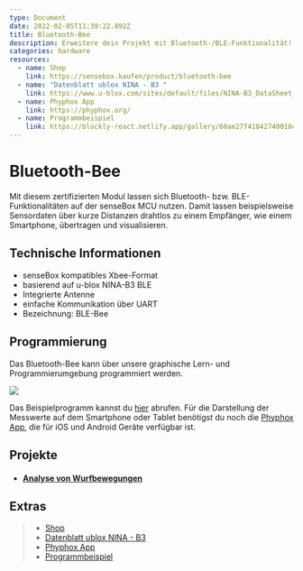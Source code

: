 ```yaml
---
type: Document
date: 2022-02-05T11:39:22.892Z
title: Bluetooth-Bee
description: Erweitere dein Projekt mit Bluetooth-/BLE-Funktionalität!
categories: hardware
resources:
  - name: Shop
    link: https://sensebox.kaufen/product/bluetooth-bee
  - name: "Datenblatt ublox NINA - B3 "
    link: https://www.u-blox.com/sites/default/files/NINA-B3_DataSheet_UBX-17052099.pdf
  - name: Phyphox App
    link: https://phyphox.org/
  - name: Programmbeispiel
    link: https://blockly-react.netlify.app/gallery/60ae27f41842740018c65b07
---
```



# Bluetooth-Bee

Mit diesem zertifizierten Modul lassen sich Bluetooth- bzw. BLE-Funktionalitäten auf der senseBox MCU nutzen. Damit lassen beispielsweise Sensordaten über kurze Distanzen drahtlos zu einem Empfänger, wie einem Smartphone, übertragen und visualisieren. 

<ImageWithText src={bleBee} alt="Bluetooth Bee" title="Bluetooth Bee"/> 

## Technische Informationen

* senseBox kompatibles Xbee-Format
* basierend auf u-blox NINA-B3 BLE
* Integrierte Antenne
* einfache Kommunikation über UART
* Bezeichnung: BLE-Bee

## Programmierung

Das Bluetooth-Bee kann über unsere graphische Lern- und Programmierumgebung programmiert werden. 



![](/img/hardware-bilder/bees/bluetooth-bee/phyphoxco2-messgerät.svg)

Das Beispielprogramm kannst du [hier](https://blockly-react.netlify.app/gallery/60ae27f41842740018c65b07) abrufen. Für die Darstellung der Messwerte auf dem Smartphone oder Tablet benötigst du noch die [Phyphox App](https://phyphox.org/), die für iOS und Android Geräte verfügbar ist.

## Projekte

* #### [Analyse von Wurfbewegungen](https://sensebox.de/projects/de/2024-01-10-wurfbewegung-phyphox_s2)

## Extras


> - [Shop](https://sensebox.kaufen/product/bluetooth-bee)
> - [Datenblatt ublox NINA - B3](https://www.u-blox.com/sites/default/files/NINA-B3_DataSheet_UBX-17052099.pdf)
> - [Phyphox App](https://phyphox.org/)
> - [Programmbeispiel](https://blockly-react.netlify.app/gallery/60ae27f41842740018c65b07)
